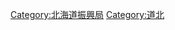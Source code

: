 {{catmore|留萌振興局}}

{{DEFAULTSORT:Rumoi Kannai}}
[[Category:北海道振興局|Category:北海道振興局]]
[[Category:道北|Category:道北]]